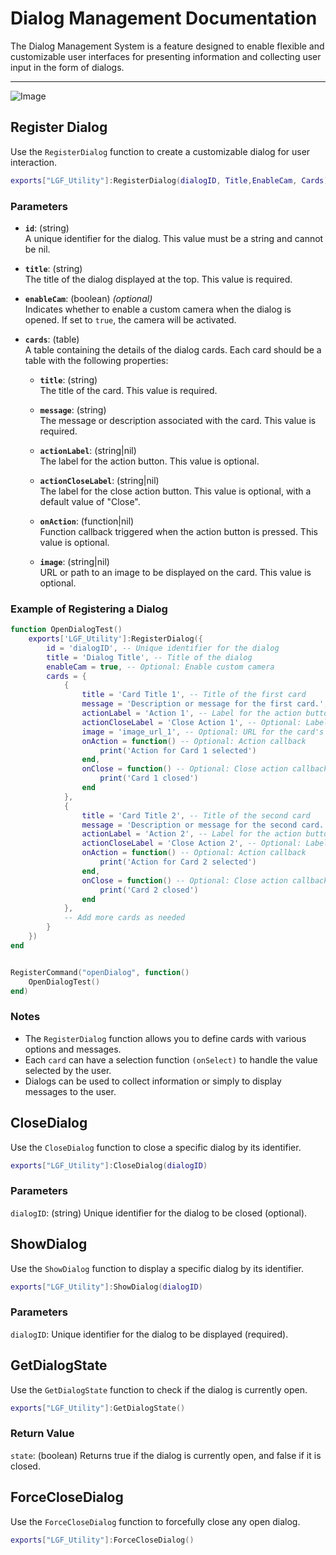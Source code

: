 # Dialog Management Documentation

The Dialog Management System is a feature designed to enable flexible and customizable user interfaces for presenting information and collecting user input in the form of dialogs.

---

<img
  src="https://i.ibb.co/5Gp2d7b/image.png"
  alt="Image"
/>

## Register Dialog

Use the `RegisterDialog` function to create a customizable dialog for user interaction.

```lua copy
exports["LGF_Utility"]:RegisterDialog(dialogID, Title,EnableCam, Cards)
```

### Parameters

- **`id`**: (string)  
  A unique identifier for the dialog. This value must be a string and cannot be nil.

- **`title`**: (string)  
  The title of the dialog displayed at the top. This value is required.

- **`enableCam`**: (boolean) _(optional)_  
  Indicates whether to enable a custom camera when the dialog is opened. If set to `true`, the camera will be activated.

- **`cards`**: (table)  
  A table containing the details of the dialog cards. Each card should be a table with the following properties:

  - **`title`**: (string)  
    The title of the card. This value is required.

  - **`message`**: (string)  
    The message or description associated with the card. This value is required.

  - **`actionLabel`**: (string|nil)  
    The label for the action button. This value is optional.

  - **`actionCloseLabel`**: (string|nil)  
    The label for the close action button. This value is optional, with a default value of "Close".

  - **`onAction`**: (function|nil)  
    Function callback triggered when the action button is pressed. This value is optional.

  - **`image`**: (string|nil)  
    URL or path to an image to be displayed on the card. This value is optional.


### Example of Registering a Dialog

```lua copy
function OpenDialogTest()
    exports['LGF_Utility']:RegisterDialog({
        id = 'dialogID', -- Unique identifier for the dialog
        title = 'Dialog Title', -- Title of the dialog
        enableCam = true, -- Optional: Enable custom camera
        cards = {
            {
                title = 'Card Title 1', -- Title of the first card
                message = 'Description or message for the first card.', -- Message associated with the first card
                actionLabel = 'Action 1', -- Label for the action button
                actionCloseLabel = 'Close Action 1', -- Optional: Label for the close action button
                image = 'image_url_1', -- Optional: URL for the card's image
                onAction = function() -- Optional: Action callback
                    print('Action for Card 1 selected')
                end,
                onClose = function() -- Optional: Close action callback
                    print('Card 1 closed')
                end
            },
            {
                title = 'Card Title 2', -- Title of the second card
                message = 'Description or message for the second card.', -- Message associated with the second card
                actionLabel = 'Action 2', -- Label for the action button
                actionCloseLabel = 'Close Action 2', -- Optional: Label for the close action button
                onAction = function() -- Optional: Action callback
                    print('Action for Card 2 selected')
                end,
                onClose = function() -- Optional: Close action callback
                    print('Card 2 closed')
                end
            },
            -- Add more cards as needed
        }
    })
end


RegisterCommand("openDialog", function()
    OpenDialogTest()
end)
```

### Notes

- The `RegisterDialog` function allows you to define cards with various options and messages.
- Each `card` can have a selection function `(onSelect)` to handle the value selected by the user.
- Dialogs can be used to collect information or simply to display messages to the user.

## CloseDialog

Use the `CloseDialog` function to close a specific dialog by its identifier.

```lua copy
exports["LGF_Utility"]:CloseDialog(dialogID)
```

### Parameters

`dialogID`: (string) Unique identifier for the dialog to be closed (optional).

## ShowDialog

Use the `ShowDialog` function to display a specific dialog by its identifier.

```lua copy
exports["LGF_Utility"]:ShowDialog(dialogID)
```

### Parameters

`dialogID`: Unique identifier for the dialog to be displayed (required).

## GetDialogState

Use the `GetDialogState` function to check if the dialog is currently open.

```lua copy
exports["LGF_Utility"]:GetDialogState()
```

### Return Value

`state`: (boolean) Returns true if the dialog is currently open, and false if it is closed.

## ForceCloseDialog

Use the `ForceCloseDialog` function to forcefully close any open dialog.

```lua copy
exports["LGF_Utility"]:ForceCloseDialog()
```
